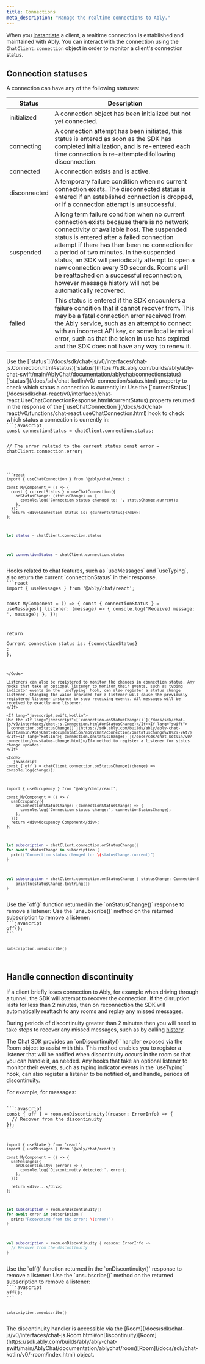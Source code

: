 ```yaml
---
title: Connections
meta_description: "Manage the realtime connections to Ably."
---
```


When you [instantiate](/docs/chat/setup#instantiate) a client, a realtime connection is established and maintained with Ably. You can interact with the connection using the `ChatClient.connection` object in order to monitor a client's connection status.

## Connection statuses <a id="statuses"/>

A connection can have any of the following statuses:

| Status | Description |
|--------|-------------|
| initialized | A connection object has been initialized but not yet connected. |
| connecting | A connection attempt has been initiated, this status is entered as soon as the SDK has completed initialization, and is re-entered each time connection is re-attempted following disconnection. |
| connected | A connection exists and is active. |
| disconnected | A temporary failure condition when no current connection exists. The disconnected status is entered if an established connection is dropped, or if a connection attempt is unsuccessful. |
| suspended | A long term failure condition when no current connection exists because there is no network connectivity or available host. The suspended status is entered after a failed connection attempt if there has then been no connection for a period of two minutes. In the suspended status, an SDK will periodically attempt to open a new connection every 30 seconds. Rooms will be reattached on a successful reconnection, however message history will not be automatically recovered. |
| failed | This status is entered if the SDK encounters a failure condition that it cannot recover from. This may be a fatal connection error received from the Ably service, such as an attempt to connect with an incorrect API key, or some local terminal error, such as that the token in use has expired and the SDK does not have any way to renew it. |

<If lang="javascript,swift,kotlin">
Use the <If lang="javascript">[`status`](/docs/sdk/chat-js/v0/interfaces/chat-js.Connection.html#status)</If><If lang="swift">[`status`](https://sdk.ably.com/builds/ably/ably-chat-swift/main/AblyChat/documentation/ablychat/connectionstatus)</If><If lang="kotlin">[`status`](/docs/sdk/chat-kotlin/v0/-connection/status.html)</If> property to check which status a connection is currently in:
</If>

<If lang="react">
Use the [`currentStatus`](/docs/sdk/chat-react/v0/interfaces/chat-react.UseChatConnectionResponse.html#currentStatus) property returned in the response of the [`useChatConnection`](/docs/sdk/chat-react/v0/functions/chat-react.useChatConnection.html) hook to check which status a connection is currently in:
</If>

<Code>
```javascript
const connectionStatus = chatClient.connection.status;

// The error related to the current status
const error = chatClient.connection.error;
```

```react
import { useChatConnection } from '@ably/chat/react';

const MyComponent = () => {
  const { currentStatus } = useChatConnection({
    onStatusChange: (statusChange) => {
      console.log('Connection status changed to: ', statusChange.current);
    },
  });
  return <div>Connection status is: {currentStatus}</div>;
};
```

```swift
let status = chatClient.connection.status
```

```kotlin
val connectionStatus = chatClient.connection.status
```
</Code>

<If lang="react">
Hooks related to chat features, such as `useMessages` and `useTyping`, also return the current `connectionStatus` in their response.

<Code>
```react
import { useMessages } from '@ably/chat/react';

const MyComponent = () => {
  const { connectionStatus } = useMessages({
    listener: (message) => {
      console.log('Received message: ', message);
    },
  });

  return <div>Current connection status is: {connectionStatus}</div>;
};
```
</Code>

Listeners can also be registered to monitor the changes in connection status. Any hooks that take an optional listener to monitor their events, such as typing indicator events in the `useTyping` hook, can also register a status change listener. Changing the value provided for a listener will cause the previously registered listener instance to stop receiving events. All messages will be received by exactly one listener.
</If>

<If lang="javascript,swift,kotlin">
Use the <If lang="javascript">[`connection.onStatusChange()`](/docs/sdk/chat-js/v0/interfaces/chat-js.Connection.html#onStatusChange)</If><If lang="swift">[`connection.onStatusChange()`](https://sdk.ably.com/builds/ably/ably-chat-swift/main/AblyChat/documentation/ablychat/connection/onstatuschange%28%29-76t7)</If><If lang="kotlin">[`connection.onStatusChange()`](/docs/sdk/chat-kotlin/v0/-connection/on-status-change.html)</If> method to register a listener for status change updates:
</If>

<Code>
```javascript
const { off } = chatClient.connection.onStatusChange((change) => console.log(change));
```

```react
import { useOccupancy } from '@ably/chat/react';

const MyComponent = () => {
  useOccupancy({
    onConnectionStatusChange: (connectionStatusChange) => {
      console.log('Connection status change:', connectionStatusChange);
    },
  });
  return <div>Occupancy Component</div>;
};
```

```swift
let subscription = chatClient.connection.onStatusChange()
for await statusChange in subscription {
  print("Connection status changed to: \(statusChange.current)")
}
```

```kotlin
val subscription = chatClient.connection.onStatusChange { statusChange: ConnectionStatusChange ->
    println(statusChange.toString())
}
```
</Code>

<If lang="javascript">
Use the `off()` function returned in the `onStatusChange()` response to remove a listener:
</If>

<If lang="kotlin">
Use the `unsubscribe()` method on the returned subscription to remove a listener:
</If>

<If lang="javascript,kotlin">
<Code>
```javascript
off();
```

```kotlin
subscription.unsubscribe()
```
</Code>
</If>

## Handle connection discontinuity <a id="discontinuity"/>

If a client briefly loses connection to Ably, for example when driving through a tunnel, the SDK will attempt to recover the connection. If the disruption lasts for less than 2 minutes, then on reconnection the SDK will automatically reattach to any rooms and replay any missed messages.

During periods of discontinuity greater than 2 minutes then you will need to take steps to recover any missed messages, such as by calling [history](/docs/chat/rooms/history).

<If lang="javascript,swift,kotlin">
The Chat SDK provides an `onDiscontinuity()` handler exposed via the Room object to assist with this. This method enables you to register a listener that will be notified when discontinuity occurs in the room so that you can handle it, as needed.
</If>

<If lang="react">
Any hooks that take an optional listener to monitor their events, such as typing indicator events in the `useTyping` hook, can also register a listener to be notified of, and handle, periods of discontinuity.
</If>

For example, for messages:

<Code>
```javascript
const { off } = room.onDiscontinuity((reason: ErrorInfo) => {
  // Recover from the discontinuity
});
```

```react
import { useState } from 'react';
import { useMessages } from '@ably/chat/react';

const MyComponent = () => {
  useMessages({
    onDiscontinuity: (error) => {
      console.log('Discontinuity detected:', error);
    },
  });

  return <div>...</div>;
};
```

```swift
let subscription = room.onDiscontinuity()
for await error in subscription {
  print("Recovering from the error: \(error)")
}
```

```kotlin
val subscription = room.onDiscontinuity { reason: ErrorInfo ->
  // Recover from the discontinuity
}
```
</Code>

<If lang="javascript">
Use the `off()` function returned in the `onDiscontinuity()` response to remove a listener:
</If>

<If lang="kotlin">
Use the `unsubscribe()` method on the returned subscription to remove a listener:
</If>

<If lang="javascript,kotlin">
<Code>
```javascript
off();
```

```kotlin
subscription.unsubscribe()
```
</Code>
</If>

<If lang="javascript,swift,kotlin">
The discontinuity handler is accessible via the <If lang="javascript">[Room](/docs/sdk/chat-js/v0/interfaces/chat-js.Room.html#onDiscontinuity)</If><If lang="swift">[Room](https://sdk.ably.com/builds/ably/ably-chat-swift/main/AblyChat/documentation/ablychat/room)</If><If lang="kotlin">[Room](/docs/sdk/chat-kotlin/v0/-room/index.html)</If> object.
</If>
